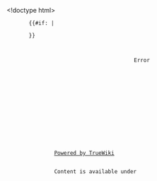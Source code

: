 <!doctype html>
<html lang="en">
    <head>
        <meta charset="utf-8">
        {{#if: {{{favicon|}}}|
        <link rel="icon" href="{{{favicon}}}" type="image/icon" />
        }}
        {{{css}}}
        <title>{{{project_name}}} | Error</title>
    </head>
    <body>
        <header>
            <div id="pagename">
                Error
            </div>
            {{{html_header}}}
        </header>
        <nav>
            <ul id="navigation-bar">
                {{breadcrumbs}}
            </ul>
            <ul id="navigation-bar" class="right">
            </ul>
        </nav>
        <main>
            {{content}}

            {{{javascript}}}
        </main>
        <footer>
            <div id="content-bottom-links">
                {{{html_footer}}}
                <a href="https://github.com/TrueBrain/TrueWiki">Powered by TrueWiki</a>
            </div>
            <div id="content-bottom-copyright">
                Content is available under <a href="/License">{{{license}}}</a>
            </div>
        </footer>
    </body>
</html>
